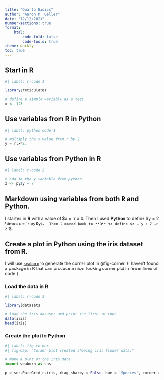 ```yaml
---
title: "Quarto Basics"
author: "Aaron M. Geller"
date: "12/12/2023"
number-sections: true
format:
    html:
        code-fold: false
        code-tools: true
theme: darkly
toc: true
---
```


## Start in R
```r
#| label: r-code-1

library(reticulate)

# define a simple variable as a test
x <- 123

```

## Use variables from R in Python
```python
#| label: python-code-1

# multiply the x value from r by 2
y = r.x*2.

```


## Use variables from Python in R
```r
#| label: r-code-2

# add to the y variable from python 
z <- py$y + 7
```

## Markdown using variables from both R and Python.

I started in **R** with a value of $x = `r x`$.  Then I used **Python** to define $y = 2 \times x = `r py$y`$.  Then I moved back to **R** to define $z = y + 7 = `r z`$.


## Create a plot in Python using the iris dataset from R.  

I will use  [`seaborn`](https://seaborn.pydata.org/) to generate the corner plot in @fig-corner. (I haven't found a package in R that can produce a nicer looking corner plot in fewer lines of code.) 

### Load the data in R
```r
#| label: r-code-3

library(datasets)

# load the iris dataset and print the first 10 rows
data(iris)
head(iris)

```


### Create the plot in Python {#corner-plot}


```python
#| label: fig-corner
#| fig-cap: "Corner plot created showing iris flower data."

# make a plot of the iris data
import seaborn as sns

p = sns.PairGrid(r.iris, diag_sharey = False, hue = 'Species', corner = True).map_lower(sns.scatterplot).map_diag(sns.kdeplot).add_legend(bbox_to_anchor = (0.6, 0.6))

```

